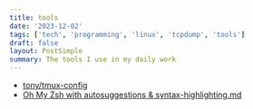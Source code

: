 ```yaml
---
title: tools
date: '2023-12-02'
tags: ['tech', 'programming', 'linux', 'tcpdump', 'tools']
draft: false
layout: PostSimple
summary: The tools I use in my daily work
---
```


- [tony/tmux-config](https://github.com/tony/tmux-config.git)
- [Oh My Zsh with autosuggestions & syntax-highlighting.md](https://gist.github.com/dogrocker/1efb8fd9427779c827058f873b94df95)
